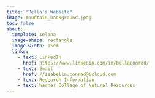 ```yaml
---
title: "Bella's Website"
image: mountain_background.jpeg
toc: false
about:
  template: solana
  image-shape: rectangle
  image-width: 15em
  links: 
    - text: LinkedIn
      href: https://www.linkedin.com/in/bellaconrad/
    - text: Email
      href: //isabella.conrad@icloud.com
    - text: Research Information
    - text: Warner College of Natural Resources
---
```

